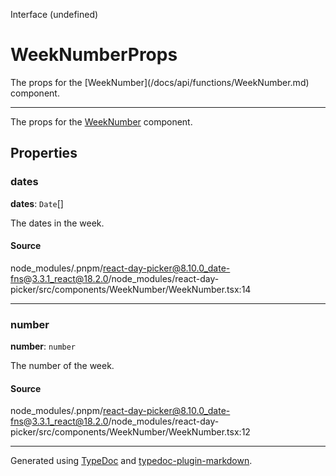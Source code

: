 <SectionTitle>Interface (undefined)</SectionTitle>

# WeekNumberProps

<Description>
  The props for the [WeekNumber](/docs/api/functions/WeekNumber.md) component.
</Description>

---

The props for the [WeekNumber](/docs/api/functions/WeekNumber.md) component.

## Properties

<a id="dates" name="dates"></a>

### dates

<SignatureMemberIdentifier>**dates**: `Date`[]</SignatureMemberIdentifier>

The dates in the week.

#### Source

node_modules/.pnpm/react-day-picker@8.10.0_date-fns@3.3.1_react@18.2.0/node_modules/react-day-picker/src/components/WeekNumber/WeekNumber.tsx:14

---

<a id="number" name="number"></a>

### number

<SignatureMemberIdentifier>**number**: `number`</SignatureMemberIdentifier>

The number of the week.

#### Source

node_modules/.pnpm/react-day-picker@8.10.0_date-fns@3.3.1_react@18.2.0/node_modules/react-day-picker/src/components/WeekNumber/WeekNumber.tsx:12

---

Generated using [TypeDoc](https://typedoc.org) and [typedoc-plugin-markdown](https://typedoc-plugin-markdown.org).
